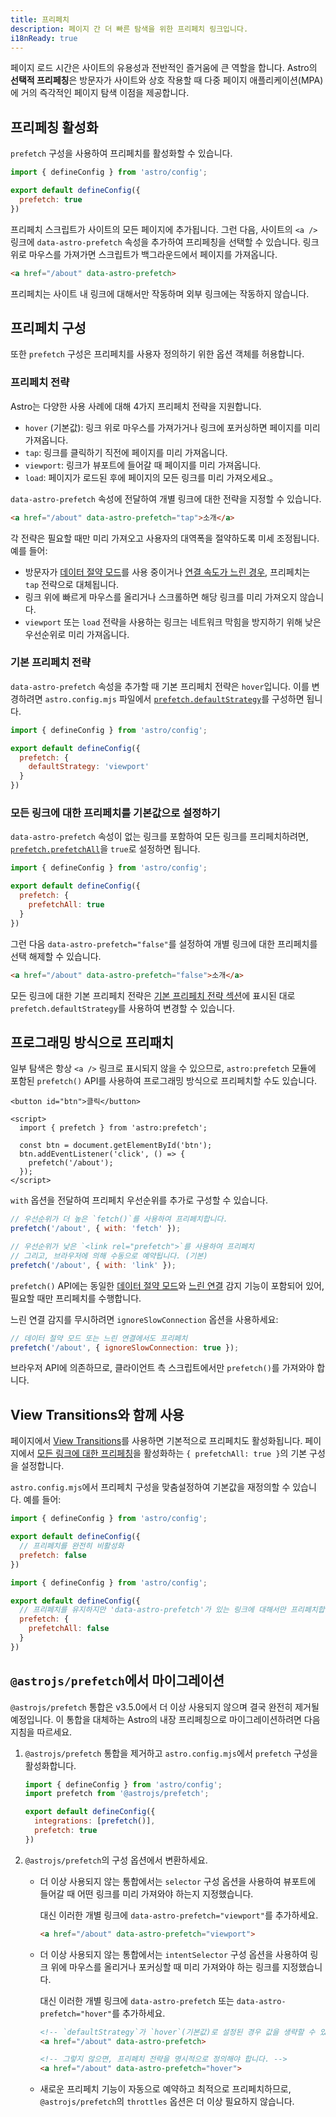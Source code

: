 ```yaml
---
title: 프리페치
description: 페이지 간 더 빠른 탐색을 위한 프리페치 링크입니다.
i18nReady: true
---
```


페이지 로드 시간은 사이트의 유용성과 전반적인 즐거움에 큰 역할을 합니다. Astro의 **선택적 프리페칭**은 방문자가 사이트와 상호 작용할 때 다중 페이지 애플리케이션(MPA)에 거의 즉각적인 페이지 탐색 이점을 제공합니다.

## 프리페칭 활성화

`prefetch` 구성을 사용하여 프리페치를 활성화할 수 있습니다.

```js title="astro.config.mjs" ins={4}
import { defineConfig } from 'astro/config';

export default defineConfig({
  prefetch: true
})
```

프리페치 스크립트가 사이트의 모든 페이지에 추가됩니다. 그런 다음, 사이트의 `<a />` 링크에 `data-astro-prefetch` 속성을 추가하여 프리페칭을 선택할 수 있습니다. 링크 위로 마우스를 가져가면 스크립트가 백그라운드에서 페이지를 가져옵니다.

```html
<a href="/about" data-astro-prefetch>
```

프리페치는 사이트 내 링크에 대해서만 작동하며 외부 링크에는 작동하지 않습니다.

## 프리페치 구성

또한 `prefetch` 구성은 프리페치를 사용자 정의하기 위한 옵션 객체를 허용합니다.

### 프리페치 전략

Astro는 다양한 사용 사례에 대해 4가지 프리페치 전략을 지원합니다.

- `hover` (기본값): 링크 위로 마우스를 가져가거나 링크에 포커싱하면 페이지를 미리 가져옵니다.
- `tap`: 링크를 클릭하기 직전에 페이지를 미리 가져옵니다.
- `viewport`: 링크가 뷰포트에 들어갈 때 페이지를 미리 가져옵니다.
- `load`: 페이지가 로드된 후에 페이지의 모든 링크를 미리 가져오세요.。

`data-astro-prefetch` 속성에 전달하여 개별 링크에 대한 전략을 지정할 수 있습니다.

```html
<a href="/about" data-astro-prefetch="tap">소개</a>
```

각 전략은 필요할 때만 미리 가져오고 사용자의 대역폭을 절약하도록 미세 조정됩니다. 예를 들어:

- 방문자가 [데이터 절약 모드](https://developer.mozilla.org/en-US/docs/Web/API/NetworkInformation/saveData)를 사용 중이거나 [연결 속도가 느린 경우](https://developer.mozilla.org/en-US/docs/Web/API/NetworkInformation/effectiveType), 프리페치는 `tap` 전략으로 대체됩니다.
- 링크 위에 빠르게 마우스를 올리거나 스크롤하면 해당 링크를 미리 가져오지 않습니다.
- `viewport` 또는 `load` 전략을 사용하는 링크는 네트워크 막힘을 방지하기 위해 낮은 우선순위로 미리 가져옵니다.

### 기본 프리페치 전략

`data-astro-prefetch` 속성을 추가할 때 기본 프리페치 전략은 `hover`입니다. 이를 변경하려면 `astro.config.mjs` 파일에서 [`prefetch.defaultStrategy`](/ko/reference/configuration-reference/#prefetchdefaultstrategy)를 구성하면 됩니다.

```js title="astro.config.mjs" ins={4-6}
import { defineConfig } from 'astro/config';

export default defineConfig({
  prefetch: {
    defaultStrategy: 'viewport'
  }
})
```

### 모든 링크에 대한 프리페치를 기본값으로 설정하기

`data-astro-prefetch` 속성이 없는 링크를 포함하여 모든 링크를 프리페치하려면, [`prefetch.prefetchAll`](/ko/reference/configuration-reference/#prefetchprefetchall)을 `true`로 설정하면 됩니다.

```js title="astro.config.mjs" ins={4-6}
import { defineConfig } from 'astro/config';

export default defineConfig({
  prefetch: {
    prefetchAll: true
  }
})
```

그런 다음 `data-astro-prefetch="false"`를 설정하여 개별 링크에 대한 프리페치를 선택 해제할 수 있습니다.

```html
<a href="/about" data-astro-prefetch="false">소개</a>
```

모든 링크에 대한 기본 프리페치 전략은 [기본 프리페치 전략 섹션](#기본-프리페치-전략)에 표시된 대로 `prefetch.defaultStrategy`를 사용하여 변경할 수 있습니다.

## 프로그래밍 방식으로 프리패치

일부 탐색은 항상 `<a />` 링크로 표시되지 않을 수 있으므로, `astro:prefetch` 모듈에 포함된 `prefetch()` API를 사용하여 프로그래밍 방식으로 프리페치할 수도 있습니다.

```astro
<button id="btn">클릭</button>

<script>
  import { prefetch } from 'astro:prefetch';

  const btn = document.getElementById('btn');
  btn.addEventListener('click', () => {
    prefetch('/about');
  });
</script>
```

`with` 옵션을 전달하여 프리페치 우선순위를 추가로 구성할 수 있습니다.

```js
// 우선순위가 더 높은 `fetch()`를 사용하여 프리페치합니다.
prefetch('/about', { with: 'fetch' });

// 우선순위가 낮은 `<link rel="prefetch">`를 사용하여 프리페치
// 그리고, 브라우저에 의해 수동으로 예약됩니다. (기본)
prefetch('/about', { with: 'link' });
```

`prefetch()` API에는 동일한 [데이터 절약 모드](https://developer.mozilla.org/en-US/docs/Web/API/NetworkInformation/saveData)와 [느린 연결](https://developer.mozilla.org/en-US/docs/Web/API/NetworkInformation/effectiveType) 감지 기능이 포함되어 있어, 필요할 때만 프리페치를 수행합니다.

느린 연결 감지를 무시하려면 `ignoreSlowConnection` 옵션을 사용하세요:

```js
// 데이터 절약 모드 또는 느린 연결에서도 프리페치
prefetch('/about', { ignoreSlowConnection: true });
```

브라우저 API에 의존하므로, 클라이언트 측 스크립트에서만 `prefetch()`를 가져와야 합니다.

## View Transitions와 함께 사용

페이지에서 [View Transitions](/ko/guides/view-transitions/)를 사용하면 기본적으로 프리페치도 활성화됩니다. 페이지에서 [모든 링크에 대한 프리페칭](#모든-링크에-대한-프리페치를-기본값으로-설정하기)을 활성화하는 `{ prefetchAll: true }`의 기본 구성을 설정합니다.

`astro.config.mjs`에서 프리페치 구성을 맞춤설정하여 기본값을 재정의할 수 있습니다. 예를 들어:
  
```js title="astro.config.mjs"
import { defineConfig } from 'astro/config';

export default defineConfig({
  // 프리페치를 완전히 비활성화
  prefetch: false
})
```

```js title="astro.config.mjs"
import { defineConfig } from 'astro/config';

export default defineConfig({
  // 프리페치를 유지하지만 'data-astro-prefetch'가 있는 링크에 대해서만 프리페치합니다.
  prefetch: {
    prefetchAll: false
  }
})
```

## `@astrojs/prefetch`에서 마이그레이션

`@astrojs/prefetch` 통합은 v3.5.0에서 더 이상 사용되지 않으며 결국 완전히 제거될 예정입니다. 이 통합을 대체하는 Astro의 내장 프리페칭으로 마이그레이션하려면 다음 지침을 따르세요.

1. `@astrojs/prefetch` 통합을 제거하고 `astro.config.mjs`에서 `prefetch` 구성을 활성화합니다.

    ```js title="astro.config.mjs" ins={6} del={2,5}
    import { defineConfig } from 'astro/config';
    import prefetch from '@astrojs/prefetch';

    export default defineConfig({
      integrations: [prefetch()],
      prefetch: true
    })
    ```

2. `@astrojs/prefetch`의 구성 옵션에서 변환하세요.

    - 더 이상 사용되지 않는 통합에서는 `selector` 구성 옵션을 사용하여 뷰포트에 들어갈 때 어떤 링크를 미리 가져와야 하는지 지정했습니다.
    
      대신 이러한 개별 링크에 `data-astro-prefetch="viewport"`를 추가하세요.

      ```html
      <a href="/about" data-astro-prefetch="viewport">
      ```

    - 더 이상 사용되지 않는 통합에서는 `intentSelector` 구성 옵션을 사용하여 링크 위에 마우스를 올리거나 포커싱할 때 미리 가져와야 하는 링크를 지정했습니다.
    
      대신 이러한 개별 링크에 `data-astro-prefetch` 또는 `data-astro-prefetch="hover"`를 추가하세요.

      ```html
      <!-- `defaultStrategy`가 `hover`(기본값)로 설정된 경우 값을 생략할 수 있습니다. -->
      <a href="/about" data-astro-prefetch>

      <!-- 그렇지 않으면, 프리페치 전략을 명시적으로 정의해야 합니다. -->
      <a href="/about" data-astro-prefetch="hover">
      ```

    - 새로운 프리페치 기능이 자동으로 예약하고 최적으로 프리페치하므로, `@astrojs/prefetch`의 `throttles` 옵션은 더 이상 필요하지 않습니다.
